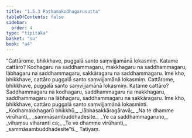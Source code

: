 ```yaml
---
title: "1.5.3 Paṭhamakodhagarusutta"
tableOfContents: false
sidebar:
  order: 4
type: "tipitaka"
basket: "su"
book: "a4"
---
```



<DynamicBreadcrumb />

<Division number="43" book="a4">

<Paragraph number="302" book="a4">
“Cattārome, bhikkhave, puggalā santo saṃvijjamānā lokasmiṃ. Katame cattāro? Kodhagaru na saddhammagaru, makkhagaru na saddhammagaru, lābhagaru na saddhammagaru, sakkāragaru na saddhammagaru. Ime kho, bhikkhave, cattāro puggalā santo saṃvijjamānā lokasmiṃ.
</Paragraph>

<Paragraph number="303" book="a4">
Cattārome, bhikkhave, puggalā santo saṃvijjamānā lokasmiṃ. Katame cattāro? Saddhammagaru na kodhagaru, saddhammagaru na makkhagaru, saddhammagaru na lābhagaru, saddhammagaru na sakkāragaru. Ime kho, bhikkhave, cattāro puggalā santo saṃvijjamānā lokasminti.
</Paragraph>

<Paragraph number="304" type="verses" book="a4">
_Kodhamakkhagarū bhikkhū,_  
_lābhasakkāragāravā;_  
_Na te dhamme virūhanti,_  
_sammāsambuddhadesite._  

</Paragraph>

<Paragraph number="305" type="verses" book="a4">
_Ye ca saddhammagaruno,_  
_vihaṃsu viharanti ca;_  
_Te ve dhamme virūhanti,_  
_sammāsambuddhadesite”ti._  


</Paragraph>
</Division>

<Paragraph number="306" type="center" book="a4">
Tatiyaṃ.
</Paragraph>